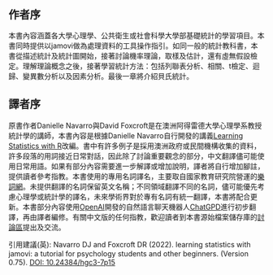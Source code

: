 # &nbsp; {.unnumbered .unlisted}

## 作者序

本書內容涵蓋各大學心理學、公共衛生或社會科學大學部基礎統計的學習項目。本書同時提供以jamovi做為處理資料的工具操作指引。如同一般的統計教科書，本書從描述統計及統計圖開始，接著討論機率理論，取樣及估計，還有虛無假設檢定。理解理論概念之後，接著學習統計方法：包括列聯表分析、相關、t檢定、迴歸、變異數分析以及因素分析。最後一章將介紹貝氏統計。

## 譯者序

<!--- Chapter 2 & 7, 中場報告是純講解，先不翻譯 --->

原書作者Danielle Navarro與David Foxcroft是在澳洲阿得雷德大學心理學系教授統計學的講師，本書內容是根據Danielle Navarro自行開發的講義[Learning Statistics with R](https://learningstatisticswithr.com/)改編。書中有許多例子是採用澳洲政府或民間機構收集的資料，許多段落的用詞接近日常對話，因此除了討論重要觀念的部分，中文翻譯儘可能使用日常用語。如果有部分內容需要進一步解譯或增加說明，譯者將自行增加腳註，提供讀者參考指教。本書使用的專用名詞譯名，主要取自國家教育研究院營運的[樂詞網](https://terms.naer.edu.tw/)。未提供翻譯的名詞保留英文名稱；不同領域翻譯不同的名詞，儘可能優先考慮心理學或統計學的譯名，未來學術界對於專有名詞有統一翻譯，本書將配合更新。本書部分內容使用[OpenAI](https://openai.com/)開發的自然語言聊天機器人[ChatGPD](https://chat.openai.com/)進行初步翻譯，再由譯者編修。有關中文版的任何指教，歡迎讀者到本書源始檔案儲存庫的[討論區](https://github.com/SCgeeker/lsj-book-zh_tw/issues)提出及交流。

<!---This textbook covers the contents of an introductory statistics class, as typically taught to undergraduate psychology, health or social science students. The book covers how to get started in jamovi as well as giving an introduction to data manipulation. From a statistical perspective, the book discusses descriptive statistics and graphing first, followed by chapters on probability theory, sampling and estimation, and null hypothesis testing. After introducing the theory, the book covers the analysis of contingency tables, correlation, *t*-tests, regression, ANOVA and factor analysis. Bayesian statistics are touched on at the end of the book.--->

<!---Citation:--->引用建議(英): Navarro DJ and Foxcroft DR (2022). learning statistics with jamovi: a tutorial for psychology students and other beginners. (Version 0.75). [DOI: 10.24384/hgc3-7p15](https://dx.doi.org/10.24384/hgc3-7p15)







